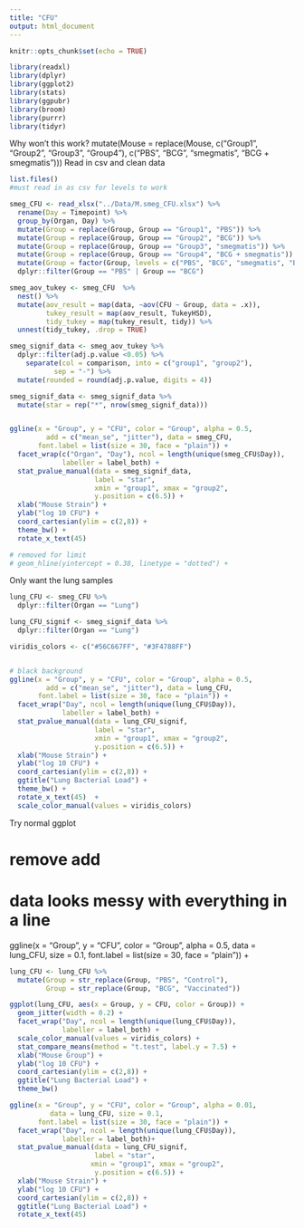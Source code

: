 ```yaml
---
title: "CFU"
output: html_document
---
```


```r
knitr::opts_chunk$set(echo = TRUE)
```


```r
library(readxl)
library(dplyr)
library(ggplot2)
library(stats)
library(ggpubr)
library(broom)
library(purrr)
library(tidyr)
```


Why won't this work?
  mutate(Mouse = replace(Mouse, c("Group1", "Group2", "Group3", "Group4"),
                         c("PBS", "BCG", "smegmatis", "BCG + smegmatis")))
Read in csv and clean data
```r
list.files()
#must read in as csv for levels to work

smeg_CFU <- read_xlsx("../Data/M.smeg_CFU.xlsx") %>%
  rename(Day = Timepoint) %>%
  group_by(Organ, Day) %>%
  mutate(Group = replace(Group, Group == "Group1", "PBS")) %>%
  mutate(Group = replace(Group, Group == "Group2", "BCG")) %>%
  mutate(Group = replace(Group, Group == "Group3", "smegmatis")) %>%
  mutate(Group = replace(Group, Group == "Group4", "BCG + smegmatis")) %>% 
  mutate(Group = factor(Group, levels = c("PBS", "BCG", "smegmatis", "BCG + smegmatis"))) %>%
  dplyr::filter(Group == "PBS" | Group == "BCG")

smeg_aov_tukey <- smeg_CFU  %>%
  nest() %>%
  mutate(aov_result = map(data, ~aov(CFU ~ Group, data = .x)),
         tukey_result = map(aov_result, TukeyHSD),
         tidy_tukey = map(tukey_result, tidy)) %>%
  unnest(tidy_tukey, .drop = TRUE)

smeg_signif_data <- smeg_aov_tukey %>%
  dplyr::filter(adj.p.value <0.05) %>%
    separate(col = comparison, into = c("group1", "group2"), 
           sep = "-") %>%
  mutate(rounded = round(adj.p.value, digits = 4)) 

smeg_signif_data <- smeg_signif_data %>%
  mutate(star = rep("*", nrow(smeg_signif_data))) 


ggline(x = "Group", y = "CFU", color = "Group", alpha = 0.5,
         add = c("mean_se", "jitter"), data = smeg_CFU, 
       font.label = list(size = 30, face = "plain")) +
  facet_wrap(c("Organ", "Day"), ncol = length(unique(smeg_CFU$Day)), 
             labeller = label_both) + 
  stat_pvalue_manual(data = smeg_signif_data, 
                     label = "star",
                     xmin = "group1", xmax = "group2",
                     y.position = c(6.5)) +
  xlab("Mouse Strain") +
  ylab("log 10 CFU") +
  coord_cartesian(ylim = c(2,8)) +
  theme_bw() +
  rotate_x_text(45)

# removed for limit
# geom_hline(yintercept = 0.38, linetype = "dotted") +

```

Only want the lung samples

```r

lung_CFU <- smeg_CFU %>%
  dplyr::filter(Organ == "Lung")

lung_CFU_signif <- smeg_signif_data %>%
  dplyr::filter(Organ == "Lung")

viridis_colors <- c("#56C667FF", "#3F4788FF")


# black background
ggline(x = "Group", y = "CFU", color = "Group", alpha = 0.5,
         add = c("mean_se", "jitter"), data = lung_CFU, 
       font.label = list(size = 30, face = "plain")) +
  facet_wrap("Day", ncol = length(unique(lung_CFU$Day)), 
             labeller = label_both) + 
  stat_pvalue_manual(data = lung_CFU_signif, 
                     label = "star",
                     xmin = "group1", xmax = "group2",
                     y.position = c(6.5)) +
  xlab("Mouse Strain") +
  ylab("log 10 CFU") +
  coord_cartesian(ylim = c(2,8)) +
  ggtitle("Lung Bacterial Load") +
  theme_bw() +
  rotate_x_text(45)  +
  scale_color_manual(values = viridis_colors) 

```


Try normal ggplot



# remove add
# data looks messy with everything in a line
ggline(x = "Group", y = "CFU", color = "Group", alpha = 0.5,
          data = lung_CFU, size = 0.1,
       font.label = list(size = 30, face = "plain")) +

```r
lung_CFU <- lung_CFU %>%
  mutate(Group = str_replace(Group, "PBS", "Control"),
         Group = str_replace(Group, "BCG", "Vaccinated"))

ggplot(lung_CFU, aes(x = Group, y = CFU, color = Group)) +
  geom_jitter(width = 0.2) +
  facet_wrap("Day", ncol = length(unique(lung_CFU$Day)), 
             labeller = label_both) +
  scale_color_manual(values = viridis_colors) +
  stat_compare_means(method = "t.test", label.y = 7.5) +
  xlab("Mouse Group") +
  ylab("log 10 CFU") +
  coord_cartesian(ylim = c(2,8)) +
  ggtitle("Lung Bacterial Load") +
  theme_bw()
```



```r
ggline(x = "Group", y = "CFU", color = "Group", alpha = 0.01,
          data = lung_CFU, size = 0.1,
       font.label = list(size = 30, face = "plain")) +
  facet_wrap("Day", ncol = length(unique(lung_CFU$Day)), 
             labeller = label_both)+
  stat_pvalue_manual(data = lung_CFU_signif, 
                     label = "star",
                    xmin = "group1", xmax = "group2",
                     y.position = c(6.5)) +
  xlab("Mouse Strain") +
  ylab("log 10 CFU") +
  coord_cartesian(ylim = c(2,8)) +
  ggtitle("Lung Bacterial Load") +
  rotate_x_text(45)  
```

